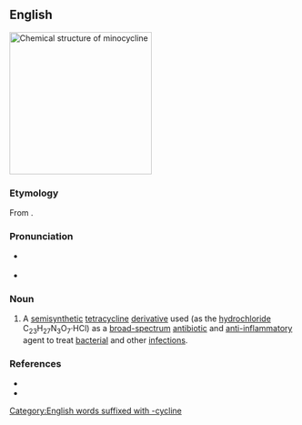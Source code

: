 ==English==
[[File:Minocycline structure.svg|thumb|250px|Chemical structure of '''minocycline''']]
{{wikipedia}}

===Etymology===
From {{af|en|amino-|alt1=(a)mino-|-cycline|t2=tetracycline derivative|nocat=1}}.

===Pronunciation===
* {{a|RP}} {{IPA|en|/ˌmʌɪ.nəʊˈsʌɪ.kliːn/}}
* {{a|GA}} {{IPA|en|/ˌmɪn.oʊˈsaɪˌklin/}}

===Noun===
{{en-noun|-}}

# {{lb|en|pharmaceutical drug}} A [[semisynthetic]] [[tetracycline]] [[derivative]] used (as the [[hydrochloride]] C<sub>23</sub>H<sub>27</sub>N<sub>3</sub>O<sub>7</sub>·HCl) as a [[broad-spectrum]] [[antibiotic]] and [[anti-inflammatory]] agent to treat [[bacterial]] and other [[infection]]s.

===References===
* {{R:Lexico}}
* {{R:MWO}}

[[Category:English words suffixed with -cycline]]